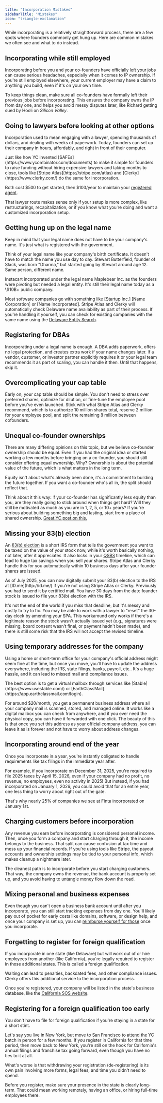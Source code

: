 ```yaml
---
title: "Incorporation Mistakes"
sidebarTitle: "Mistakes"
icon: "triangle-exclamation"
---
```


While incorporating is a relatively straightforward process, there are a few spots where founders commonly get hung up. Here are common mistakes we often see and what to do instead.

## Incorporating while still employed

Incorporating before you and your co-founders have officially left your jobs can cause serious headaches, especially when it comes to IP ownership. If you're still employed elsewhere, your current employer may have a claim to anything you build, even if it's on your own time.

To keep things clean, make sure all co-founders have formally left their previous jobs before incorporating. This ensures the company owns the IP from day one, and helps you avoid messy disputes later, like Richard getting sued by Hooli on *Silicon Valley*.

## Going to lawyers before looking at other options

Incorporation used to mean engaging with a lawyer, spending thousands of dollars, and dealing with weeks of paperwork. Today, founders can set up their company in hours, affordably, and right in front of their computer. 

<Info>
Just like how YC invented [SAFEs](https://www.ycombinator.com/documents) to make it simple for founders to raise funding without hiring expensive lawyers and taking months to close, tools like [Stripe Atlas](https://stripe.com/atlas) and [Clerky](https://www.clerky.com/) do the same for incorporation.
</Info>

Both cost \$500 to get started, then \$100/year to maintain your [registered agent](https://www.finta.com/docs/incorporation#registered-agents).

That lawyer route makes sense only if your setup is more complex, like restructurings, recapitalization, or if you know what you're doing and want a customized incorporation setup.

## Getting hung up on the legal name

Keep in mind that your legal name does not have to be your company's name. It's just what is registered with the government. 

Think of your legal name like your company's birth certificate. It doesn't have to match the name you use day to day. Stewart Butterfield, founder of Slack, was born "Dharma," but started going by Stewart around age 12. Same person, different name. 

<Info>
Instacart incorporated under the legal name Maplebear Inc. as the founders were pivoting but needed a legal entity. It's still their legal name today as a \$10B+ public company.
</Info>

Most software companies go with something like [Startup Inc.] [Name Corporation] or [Name Incorporated]. Stripe Atlas and Clerky will automatically check Delaware name availability as part of their process. If you're handling it yourself, you can check for existing companies with the same name using the [Delaware Entity Search](https://icis.corp.delaware.gov/Ecorp/EntitySearch/NameSearch.aspx).

## Registering for DBAs

Incorporating under a legal name is enough. A <Tooltip tip="Doing Business As">DBA</Tooltip> adds paperwork, offers no legal protection, and creates extra work if your name changes later. If a vendor, customer, or investor partner explicitly requires it or your legal team recommends it as part of scaling, you can handle it then. Until that happens, skip it.

## Overcomplicating your cap table

Early on, your cap table should be simple. You don't need to stress over preferred shares, optimize for dilution, or fine-tune the employee pool before you've even launched. Stick with what Stripe Atlas and Clerky recommend, which is to authorize 10 million shares total, reserve 2 million for your employee pool, and split the remaining 8 million between cofounders.

## Unequal co-founder ownerships

There are many differing opinions on this topic, but we believe co-founder ownership should be equal. Even if you had the original idea or started working a few months before bringing on a co-founder, you should still consider offering equal ownership. Why? Ownership is about the potential value of the future, which is what matters in the long term. 

<Note>
Equity isn't about what's already been done, it's a commitment to building the future together. If you want a co-founder who's all in, the split should reflect that.
</Note>

Think about it this way: if your co-founder has significantly less equity than you, are they really going to stick around when things get hard? Will they still be motivated as much as you are in 1, 2, 5, or 10+ years? If you're serious about building something big and lasting, start from a place of shared ownership. [Great YC post on this.](https://www.ycombinator.com/blog/splitting-equity-among-founders)

## Missing your 83(b) election

An [83(b) election](https://www.finta.com/docs/checklist#7-file-83-b-elections-within-30-days) is a short IRS form that tells the government you want to be taxed on the value of your stock now, while it's worth basically nothing, not later, after it appreciates. It also locks in your [QSBS](https://www.finta.com/docs/qsbs) timeline, which can lead to huge tax savings when you sell your shares. Stripe Atlas and Clerky handle this for you automatically within 10 business days after your founder shares are issued. 

<Info>
As of July 2025, you can now digitally submit your 83(b) election to the IRS at [ID.me](http://id.me/) if you're not using Stripe Atlas or Clerky. Previously you had to send it by certified mail.
</Info>

<Warning>
You have 30 days from the date founder stock is issued to file your 83(b) election with the IRS.
</Warning>

It's not the end of the world if you miss that deadline, but it's messy and costly to try to fix. You may be able to work with a lawyer to "reset" the 30-day clock by amending your <Tooltip tip="Stock Purchase Agreement">SPA</Tooltip>. This workaround only works if there's a legitimate reason the stock wasn't actually issued yet (e.g., signatures were missing, board consent wasn't final, or payment hadn't been made), and there is still some risk that the IRS will not accept the revised timeline. 

## Using temporary addresses for the company

Using a home or short-term office for your company's official address might seem fine at the time, but once you move, you'll have to update the address everywhere, including the IRS, state filings, banks, payroll, etc.. It's a huge hassle, and it can lead to missed mail and compliance issues. 

<Tip>
The best option is to get a virtual mailbox through services like [Stable](https://www.usestable.com/) or [EarthClassMail](https://app.earthclassmail.com/login). 
</Tip>

For around \$20/month, you get a permanent business address where all your company mail is scanned, stored, and managed online. It works like a digital mailbox you can check from anywhere, and if you ever need the physical copy, you can have it forwarded with one click. The beauty of this is that once you set this address as your official company address, you can leave it as is forever and not have to worry about address changes. 

## Incorporating around end of the year

Once you incorporate in a year, you're instantly obligated to handle requirements like tax filings in the immediate year after. 

For example, if you incorporate on December 31, 2025, you're required to file 2025  taxes by April 15, 2026, even if your company had no profit, no revenue, no employees, even no activity in 2025! But instead, if you had incorporated on January 1, 2026, you could avoid that for an entire year, one less thing to worry about right out of the gate.

<Tip>
That's why nearly 25% of companies we see at Finta incorporated on January 1st.
</Tip>

## Charging customers before incorporation

Any revenue you earn before incorporating is considered personal income. Then, once you form a company and start charging through it, the income belongs to the business. That split can cause confusion at tax time and mess up your financial records. If you're using tools like Stripe, the payout accounts and ownership settings may be tied to your personal info, which makes cleanup a nightmare later.

The cleanest path is to incorporate before you start charging customers. That way, the company owns the revenue, the bank account is properly set up, and you avoid having to untangle money flow down the road.

## Mixing personal and business expenses

Even though you can't open a business bank account until after you incorporate, you can still start tracking expenses from day one. You'll likely pay out of pocket for early costs like domains, software, or design help, and once your company is set up, you can [reimburse yourself for those](https://www.finta.com/docs/reimburse) once you incorporate.

## Forgetting to register for foreign qualification

If you incorporate in one state (like Delaware) but will work out of or hire employees from another (like California), you're legally required to register in those additional states. This is called a foreign qualification.

Waiting can lead to penalties, backdated fees, and other compliance issues. Clerky offers this additional service to the incorporation process.

Once you're registered, your company will be listed in the state's business database, like the [California SOS website](https://bizfileonline.sos.ca.gov/search/business).

## Registering for a foreign qualification too early

You don't have to file for foreign qualification if you're staying in a state for a short stint. 

Let's say you live in New York, but move to San Francisco to attend the YC batch in person for a few months. If you register in California for that time period, then move back to New York, you're still on the hook for California's annual filings and franchise tax going forward, even though you have no ties to it at all. 

What's worse is that withdrawing your registration (de-registering) is its own pain involving more forms, legal fees, and time you didn't need to spend.

Before you register, make sure your presence in the state is clearly long-term. That could mean working remotely, having an office, or hiring full-time employees there.
